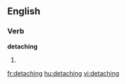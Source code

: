 ==English==

===Verb===
'''detaching'''

# {{present participle of|detach}}

[[fr:detaching]]
[[hu:detaching]]
[[vi:detaching]]